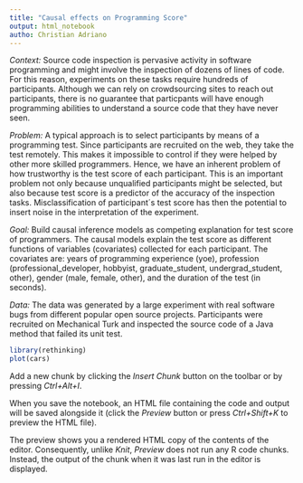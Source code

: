 ```yaml
---
title: "Causal effects on Programming Score"
output: html_notebook
autho: Christian Adriano
---
```


*Context:* Source code inspection is pervasive activity in software programming and might involve the inspection of dozens of lines of code. For this reason, experiments on these tasks require hundreds of participants. Although we can rely on crowdsourcing sites to reach out participants, there is no guarantee that particpants will have enough programming abilities to understand a source code that they have never seen.

*Problem:* A typical approach is to select participants by means of a programming test.  Since participants are recruited on the web, they take the test remotely. This makes it impossible to control if they were helped by other more skilled programmers. Hence, we have an inherent problem of how trustworthy is the test score of each participant. This is an important problem not only because unqualified participants might be selected, but also because test score is a predictor of the accuracy of the inspection tasks. Misclassification of participant´s test score has then the potential to insert noise in the interpretation of the experiment. 

*Goal:* Build causal inference models as competing explanation for test score of programmers. The causal models explain the test score as different functions of variables (covariates) collected for each participant. The covariates are: years of programming experience (yoe), profession (professional_developer, hobbyist, graduate_student, undergrad_student, other), gender (male, female, other), and the duration of the test (in seconds).

*Data:* The data was generated by a large experiment with real software bugs from different popular open source projects. Participants were recruited on Mechanical Turk and inspected the source code of a Java method that failed its unit test. 


```r
library(rethinking)
plot(cars)
```

Add a new chunk by clicking the *Insert Chunk* button on the toolbar or by pressing *Ctrl+Alt+I*.

When you save the notebook, an HTML file containing the code and output will be saved alongside it (click the *Preview* button or press *Ctrl+Shift+K* to preview the HTML file).

The preview shows you a rendered HTML copy of the contents of the editor. Consequently, unlike *Knit*, *Preview* does not run any R code chunks. Instead, the output of the chunk when it was last run in the editor is displayed.
